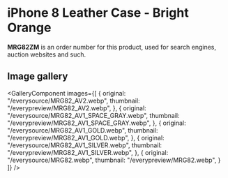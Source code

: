 
# iPhone 8 Leather Case - Bright Orange

<Callout type='info' emoji='👉🏻'>**MRG82ZM** is an order number for this product, used for search engines, auction websites and such.</Callout>

## Image gallery

<GalleryComponent
    images={[
      {
        original: "/everysource/MRG82_AV2.webp",
        thumbnail: "/everypreview/MRG82_AV2.webp",
      },
      {
        original: "/everysource/MRG82_AV1_SPACE_GRAY.webp",
        thumbnail: "/everypreview/MRG82_AV1_SPACE_GRAY.webp",
      },
      {
        original: "/everysource/MRG82_AV1_GOLD.webp",
        thumbnail: "/everypreview/MRG82_AV1_GOLD.webp",
      },
      {
        original: "/everysource/MRG82_AV1_SILVER.webp",
        thumbnail: "/everypreview/MRG82_AV1_SILVER.webp",
      },
      {
        original: "/everysource/MRG82.webp",
        thumbnail: "/everypreview/MRG82.webp",
      }
    ]}
  />
